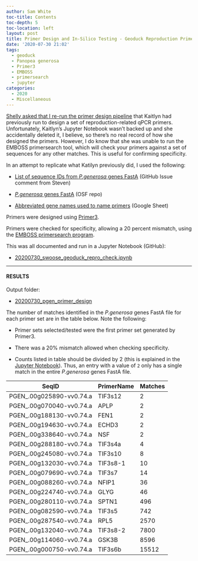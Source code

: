 ```yaml
---
author: Sam White
toc-title: Contents
toc-depth: 5
toc-location: left
layout: post
title: Primer Design and In-Silico Testing - Geoduck Reproduction Primers
date: '2020-07-30 21:02'
tags:
  - geoduck
  - Panopea generosa
  - Primer3
  - EMBOSS
  - primersearch
  - jupyter
categories:
  - 2020
  - Miscellaneous
---
```

[Shelly asked that I re-run the primer design pipeline](https://github.com/RobertsLab/resources/issues/974) that Kaitlyn had previously run to design a set of reproduction-related qPCR primers. Unfortunately, Kaitlyn's Jupyter Notebook wasn't backed up and she accidentally deleted it, I believe, so there's no real record of how she designed the primers. However, I do know that she was unable to run the EMBOSS primersearch tool, which will check your primers against a set of sequences for any other matches. This is useful for confirming specificity.

In an attempt to replicate what Katilyn previously did, I used the following:

- [List of sequence IDs from _P.generosa_ genes FastA](https://github.com/RobertsLab/resources/issues/822#issuecomment-572313717) (GitHub Issue comment from Steven)

- [_P.generosa_ genes FastA](https://osf.io/ct623/) (OSF repo)

- [Abbreviated gene names used to name primers](https://docs.google.com/spreadsheets/d/1vkUQvqNUN-9ntv0NoVDAtD8zA-p9e3xosGwsWSFV0qk/edit#gid=0) (Google Sheet)


Primers were designed using [Primer3](https://sourceforge.net/projects/primer3/files/primer3/).

Primers were checked for specificity, allowing a 20 percent mismatch, using the [EMBOSS primersearch program](http://emboss.open-bio.org/rel/rel6/apps/primersearch.html).

This was all documented and run in a Jupyter Notebook (GitHub):

- [20200730_swoose_geoduck_repro_check.ipynb](https://github.com/RobertsLab/code/blob/master/notebooks/sam/20200730_swoose_geoduck_repro_check.ipynb)

---

#### RESULTS

Output folder:

- [20200730_pgen_primer_design](https://gannet.fish.washington.edu/Atumefaciens/20200730_pgen_primer_design/)

The number of matches identified in the _P.generosa_ genes FastA file for each primer set are in the table below. Note the following:

- Primer sets selected/tested were the first primer set generated by Primer3.

- There was a 20% mismatch allowed when checking specificity.

- Counts listed in table should be divided by 2 (this is explained in the [Jupyter Notebook]((https://github.com/RobertsLab/code/blob/master/notebooks/sam/20200730_swoose_geoduck_repro_check.ipynb))). Thus, an entry with a value of `2` only has a single match in the entire _P.generosa_ genes FastA file.

| SeqID                    | PrimerName | Matches |
|--------------------------|------------|---------|
| PGEN_.00g025890-vv0.74.a | TIF3s12    | 2       |
| PGEN_.00g070040-vv0.74.a | APLP       | 2       |
| PGEN_.00g188130-vv0.74.a | FEN1       | 2       |
| PGEN_.00g194630-vv0.74.a | ECHD3      | 2       |
| PGEN_.00g338640-vv0.74.a | NSF        | 2       |
| PGEN_.00g288180-vv0.74.a | TIF3s4a    | 4       |
| PGEN_.00g245080-vv0.74.a | TIF3s10    | 8       |
| PGEN_.00g132030-vv0.74.a | TIF3s8-1   | 10      |
| PGEN_.00g079690-vv0.74.a | TIF3s7     | 14      |
| PGEN_.00g088260-vv0.74.a | NFIP1      | 36      |
| PGEN_.00g224740-vv0.74.a | GLYG       | 46      |
| PGEN_.00g280110-vv0.74.a | SPTN1      | 496     |
| PGEN_.00g082590-vv0.74.a | TIF3s5     | 742     |
| PGEN_.00g287540-vv0.74.a | RPL5       | 2570    |
| PGEN_.00g132040-vv0.74.a | TIF3s8-2   | 7800    |
| PGEN_.00g114060-vv0.74.a | GSK3B      | 8596    |
| PGEN_.00g000750-vv0.74.a | TIF3s6b    | 15512   |
